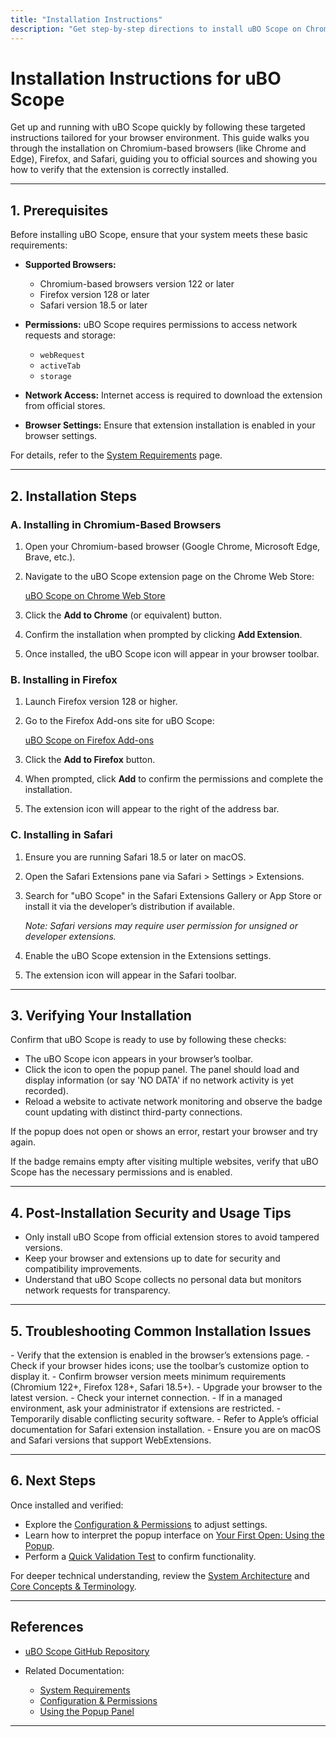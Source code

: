 ```yaml
---
title: "Installation Instructions"
description: "Get step-by-step directions to install uBO Scope on Chromium-based browsers, Firefox, and Safari. Each section includes direct links to official extension stores and details on verifying the installation, ensuring users are set up securely and efficiently."
---
```


# Installation Instructions for uBO Scope

Get up and running with uBO Scope quickly by following these targeted instructions tailored for your browser environment. This guide walks you through the installation on Chromium-based browsers (like Chrome and Edge), Firefox, and Safari, guiding you to official sources and showing you how to verify that the extension is correctly installed.

---

## 1. Prerequisites

Before installing uBO Scope, ensure that your system meets these basic requirements:

- **Supported Browsers:**
  - Chromium-based browsers version 122 or later
  - Firefox version 128 or later
  - Safari version 18.5 or later

- **Permissions:** uBO Scope requires permissions to access network requests and storage:
  - `webRequest`
  - `activeTab`
  - `storage`

- **Network Access:** Internet access is required to download the extension from official stores.

- **Browser Settings:** Ensure that extension installation is enabled in your browser settings.

For details, refer to the [System Requirements](./system-requirements) page.

---

## 2. Installation Steps

### A. Installing in Chromium-Based Browsers

1. Open your Chromium-based browser (Google Chrome, Microsoft Edge, Brave, etc.).
2. Navigate to the uBO Scope extension page on the Chrome Web Store:

   [uBO Scope on Chrome Web Store](https://chromewebstore.google.com/detail/ubo-scope/bbdpgcaljkaaigfcomhidmneffjjjfgp)

3. Click the **Add to Chrome** (or equivalent) button.
4. Confirm the installation when prompted by clicking **Add Extension**.
5. Once installed, the uBO Scope icon will appear in your browser toolbar.

### B. Installing in Firefox

1. Launch Firefox version 128 or higher.
2. Go to the Firefox Add-ons site for uBO Scope:

   [uBO Scope on Firefox Add-ons](https://addons.mozilla.org/firefox/addon/ubo-scope/)

3. Click the **Add to Firefox** button.
4. When prompted, click **Add** to confirm the permissions and complete the installation.
5. The extension icon will appear to the right of the address bar.

### C. Installing in Safari

1. Ensure you are running Safari 18.5 or later on macOS.
2. Open the Safari Extensions pane via Safari > Settings > Extensions.
3. Search for "uBO Scope" in the Safari Extensions Gallery or App Store or install it via the developer’s distribution if available.

   _Note: Safari versions may require user permission for unsigned or developer extensions._

4. Enable the uBO Scope extension in the Extensions settings.
5. The extension icon will appear in the Safari toolbar.

---

## 3. Verifying Your Installation

Confirm that uBO Scope is ready to use by following these checks:

- The uBO Scope icon appears in your browser’s toolbar.
- Click the icon to open the popup panel. The panel should load and display information (or say 'NO DATA' if no network activity is yet recorded).
- Reload a website to activate network monitoring and observe the badge count updating with distinct third-party connections.

<Tip>
If the popup does not open or shows an error, restart your browser and try again.

If the badge remains empty after visiting multiple websites, verify that uBO Scope has the necessary permissions and is enabled.
</Tip>

---

## 4. Post-Installation Security and Usage Tips

- Only install uBO Scope from official extension stores to avoid tampered versions.
- Keep your browser and extensions up to date for security and compatibility improvements.
- Understand that uBO Scope collects no personal data but monitors network requests for transparency.

---

## 5. Troubleshooting Common Installation Issues

<AccordionGroup title="Troubleshooting Installation">
<Accordion title="Extension Icon Not Visible After Installation">
- Verify that the extension is enabled in the browser’s extensions page.
- Check if your browser hides icons; use the toolbar’s customize option to display it.
</Accordion>
<Accordion title="Unable to Install on Unsupported Browser Version">
- Confirm browser version meets minimum requirements (Chromium 122+, Firefox 128+, Safari 18.5+).
- Upgrade your browser to the latest version.
</Accordion>
<Accordion title="Store Page Not Loading or Installation Blocked">
- Check your internet connection.
- If in a managed environment, ask your administrator if extensions are restricted.
- Temporarily disable conflicting security software.
</Accordion>
<Accordion title="Safari Installation Steps Differ or Extension Not Listed">
- Refer to Apple’s official documentation for Safari extension installation.
- Ensure you are on macOS and Safari versions that support WebExtensions.
</Accordion>
</AccordionGroup>

---

## 6. Next Steps

Once installed and verified:

- Explore the [Configuration & Permissions](../first-run-usage/configuration-overview) to adjust settings.
- Learn how to interpret the popup interface on [Your First Open: Using the Popup](../first-run-usage/first-open).
- Perform a [Quick Validation Test](../first-run-usage/quick-validation) to confirm functionality.

For deeper technical understanding, review the [System Architecture](../../overview/architecture-concepts/system-architecture) and [Core Concepts & Terminology](../../overview/architecture-concepts/core-terminology).

---

## References

- [uBO Scope GitHub Repository](https://github.com/gorhill/uBO-Scope)

- Related Documentation:
  - [System Requirements](./system-requirements)
  - [Configuration & Permissions](../first-run-usage/configuration-overview)
  - [Using the Popup Panel](../first-run-usage/first-open)

---